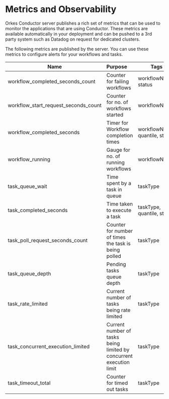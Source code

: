 
# Metrics and Observability
Orkes Conductor server publishes a rich set of metrics that can be used to monitor the applications that are using Conductor.
These metrics are available automatically in your deployment and can be pushed to a 3rd party system such as Datadog on request for dedicated clusters.

The following metrics are published by the server. You can use these metrics to configure alerts for your workflows and tasks.

| Name        | Purpose           | Tags  |
| ------------- |:-------------| -----|
| workflow_completed_seconds_count | Counter for failing workflows|workflowName, status|
| workflow_start_request_seconds_count | Counter for no. of workflows started | workflowName|
| workflow_completed_seconds | Timer for Workflow completion times | workflowName, quantile, status |
| workflow_running | Gauge for no. of running workflows | workflowName |
| task_queue_wait | Time spent by a task in queue | taskType|
| task_completed_seconds | Time taken to execute a task | taskType, quantile, status |
| task_poll_request_seconds_count | Counter for number of times the task is being polled | taskType |
| task_queue_depth | Pending tasks queue depth | taskType |
| task_rate_limited | Current number of tasks being rate limited | taskType |
| task_concurrent_execution_limited | Current number of tasks being limited by concurrent execution limit | taskType |
| task_timeout_total | Counter for timed out tasks | taskType |
